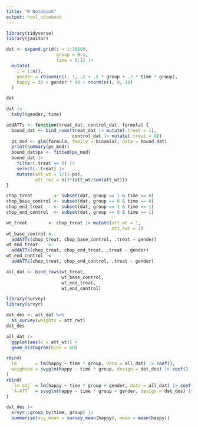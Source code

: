 ```yaml
---
title: "R Notebook"
output: html_notebook
---
```


```r
library(tidyverse)
library(janitor)
```


```r
dat <- expand.grid(i = 1:10000,
                   group = 0:1,
                   time = 0:1) |>
  mutate(
    i = 1:n(),
    gender = rbinom(n(), 1, .2 + .5 * group + .2 * time * group),
    happy = 30 + gender * 40 + rnorm(n(), 0, 10)
  )

dat
```


```r
dat |>
  tabyl(gender, time)
```




```r
addATTs <- function(treat_dat, control_dat, formula) {
  bound_dat <- bind_rows(treat_dat |> mutate(.treat = 1),
                         control_dat |> mutate(.treat = 0))
  ps_mod <- glm(formula, family = binomial, data = bound_dat)
  print(summary(ps_mod))
  bound_dat$ps <- fitted(ps_mod)
  bound_dat |>
    filter(.treat == 0) |>
    select(-.treat) |>
    mutate(att_wt = 1/(1-ps),
           att_rwt = n()*(att_wt/sum(att_wt)))
}
```


```r
chop_treat        <- subset(dat, group == 1 & time == 0)
chop_base_control <- subset(dat, group == 0 & time == 0)
chop_end_treat    <- subset(dat, group == 1 & time == 1)
chop_end_control  <- subset(dat, group == 0 & time == 1)

wt_treat        <- chop_treat |> mutate(att_wt = 1,
                                        att_rwt = 1)
wt_base_control <-
  addATTs(chop_treat, chop_base_control, .treat ~ gender)
wt_end_treat    <-
  addATTs(chop_treat, chop_end_treat, .treat ~ gender)
wt_end_control  <-
  addATTs(chop_treat, chop_end_control, .treat ~ gender)

all_dat <- bind_rows(wt_treat,
                     wt_base_control,
                     wt_end_treat,
                     wt_end_control)
```



```r
library(survey)
library(srvyr)
```



```r
dat_des <- all_dat %>%
  as_survey(weights = att_rwt)
dat_des 
```



```r
all_dat |>
  ggplot(aes(x = att_wt)) +
  geom_histogram(bins = 60)
```


```r
rbind(
  lm       = lm(happy ~ time * group, data = all_dat) |> coef(),
  weighted = svyglm(happy ~ time * group, design = dat_des) |> coef()
)
rbind(
  `lm adj` = lm(happy ~ time * group + gender, data = all_dat) |> coef(),
  `A-ATT`  = svyglm(happy ~ time * group + gender, design = dat_des) |> coef()
)
```


```r
dat_des |>
  srvyr::group_by(time, group) |>
  summarise(svy_mean = survey_mean(happy), mean = mean(happy))
```









